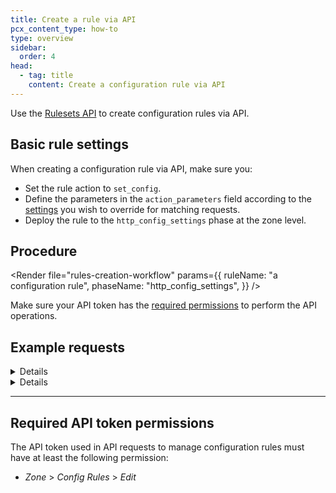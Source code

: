 ```yaml
---
title: Create a rule via API
pcx_content_type: how-to
type: overview
sidebar:
  order: 4
head:
  - tag: title
    content: Create a configuration rule via API
---
```



Use the [Rulesets API](/ruleset-engine/rulesets-api/) to create configuration rules via API.

## Basic rule settings

When creating a configuration rule via API, make sure you:

- Set the rule action to `set_config`.
- Define the parameters in the `action_parameters` field according to the [settings](/rules/configuration-rules/settings/) you wish to override for matching requests.
- Deploy the rule to the `http_config_settings` phase at the zone level.

## Procedure

<Render
	file="rules-creation-workflow"
	params={{
		ruleName: "a configuration rule",
		phaseName: "http_config_settings",
	}}
/>

Make sure your API token has the [required permissions](#required-api-token-permissions) to perform the API operations.

## Example requests

<Details header="Example: Add a rule that enables Email Obfuscation and Browser Integrity Check">

The following example sets the rules of an existing phase ruleset (`{ruleset_id}`) to a single configuration rule — enabling Email Obfuscation and Browser Integrity Check for the contacts page — using the [Update a zone ruleset](/api/resources/rulesets/methods/update/) operation:

```bash title="Request"
curl --request PUT \
https://api.cloudflare.com/client/v4/zones/{zone_id}/rulesets/{ruleset_id} \
--header "Authorization: Bearer <API_TOKEN>" \
--header "Content-Type: application/json" \
--data '{
  "rules": [
    {
      "expression": "starts_with(http.request.uri.path, \"/contact-us/\")",
      "description": "Obfuscates email addresses and enables BIC in contacts page",
      "action": "set_config",
      "action_parameters": {
        "email_obfuscation": true,
        "bic": true
      }
    }
  ]
}'
```

</Details>

<Details header="Example: Add a rule that turns on Under Attack mode for the admin area">

The following example sets the rules of an existing phase ruleset (`{ruleset_id}`) to a single configuration rule — turning on Under Attack mode for the administration area — using the [Update a zone ruleset](/api/resources/rulesets/methods/update/) operation:

```bash title="Request"
curl --request PUT \
https://api.cloudflare.com/client/v4/zones/{zone_id}/rulesets/{ruleset_id} \
--header "Authorization: Bearer <API_TOKEN>" \
--header "Content-Type: application/json" \
--data '{
  "rules": [
    {
      "expression": "http.host eq \"admin.example.com\"",
      "description": "Turn on I'\''m Under Attack mode for admin area",
      "action": "set_config",
      "action_parameters": {
        "security_level": "under_attack"
      }
    }
  ]
}'
```

</Details>

---

## Required API token permissions

The API token used in API requests to manage configuration rules must have at least the following permission:

- _Zone_ > _Config Rules_ > _Edit_

